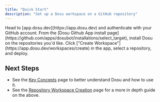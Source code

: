 ```yaml
---
title: "Quick Start"
description: "Set up a Dosu workspace on a GitHub repository"
---
```

<Steps>
  <Step title="Create an Account">
    Head to [app.dosu.dev](https://app.dosu.dev) and authenticate with your GitHub account.
  </Step>
  <Step title="Install the GitHub App">
    From the [Dosu Github App install page](https://github.com/apps/dosubot/installations/select_target), install Dosu on the repositories you'd like.
  </Step>
  <Step title="Create a Workspace">
    Click ["Create Workspace"](https://app.dosu.dev/workspaces/create) in the app, select a repository, and deploy.
  </Step>
</Steps>


## Next Steps
- See the [Key Concepts](/pages/concepts-workspace) page to better understand Dosu and how to use it.
- See the [Repository Workspace Creation](/pages/workspace-creation-github-repository) page for a more in depth guide on the above.
